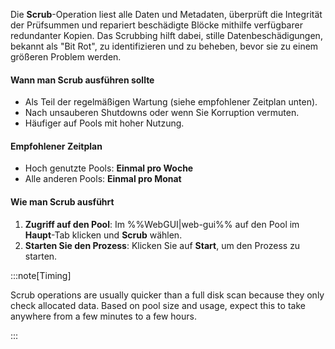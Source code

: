 Die **Scrub**-Operation liest alle Daten und Metadaten, überprüft die Integrität der Prüfsummen und repariert beschädigte Blöcke mithilfe verfügbarer redundanter Kopien. Das Scrubbing hilft dabei, stille Datenbeschädigungen, bekannt als "Bit Rot", zu identifizieren und zu beheben, bevor sie zu einem größeren Problem werden.

<h4>Wann man Scrub ausführen sollte</h4>

- Als Teil der regelmäßigen Wartung (siehe empfohlener Zeitplan unten).
- Nach unsauberen Shutdowns oder wenn Sie Korruption vermuten.
- Häufiger auf Pools mit hoher Nutzung.

<h4>Empfohlener Zeitplan</h4>

- Hoch genutzte Pools: **Einmal pro Woche**
- Alle anderen Pools: **Einmal pro Monat**

<h4>Wie man Scrub ausführt</h4>

1. **Zugriff auf den Pool**: Im %%WebGUI|web-gui%% auf den Pool im **Haupt**-Tab klicken und **Scrub** wählen.
2. **Starten Sie den Prozess**: Klicken Sie auf **Start**, um den Prozess zu starten.

:::note\[Timing]

Scrub operations are usually quicker than a full disk scan because they only check allocated data. Based on pool size and usage, expect this to take anywhere from a few minutes to a few hours.

:::
